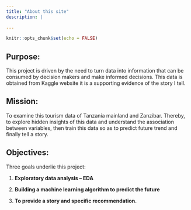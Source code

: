 ```yaml
---
title: "About this site"
description: |
  
---
```


```r
knitr::opts_chunk$set(echo = FALSE)
```

## **Purpose:**

This project is driven by the need to turn data into information that can be consumed by decision makers and make informed decisions. This data is obtained from Kaggle website it is a supporting evidence of the story I tell.

## **Mission:**

To examine this tourism data of Tanzania mainland and Zanzibar. Thereby, to explore hidden insights of this data and understand the association between variables, then train this data so as to predict future trend and finally tell a story.

## **Objectives:**

Three goals underlie this project:

1.  **Exploratory data analysis – EDA**

2.  **Building a machine learning algorithm to predict the future**

3.  **To provide a story and specific recommendation.**
